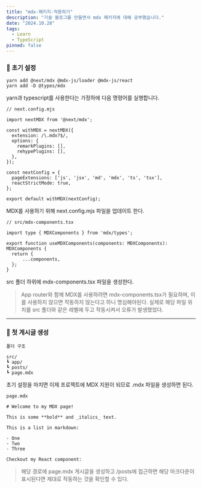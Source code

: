 ```yaml
---
title: "mdx-패키지-적용하기"
description: "기술 블로그를 만들면서 mdx 패키지에 대해 공부했습니다."
date: "2024.10.28"
tags:
  - Learn
  - TypeScript
pinned: false
---
```


### 📌 초기 설정

```
yarn add @next/mdx @mdx-js/loader @mdx-js/react
yarn add -D @types/mdx
```
yarn과 typescript를 사용한다는 가정하에 다음 명령어를 실행합니다.

```
// next.config.mjs

import nextMDX from '@next/mdx';

const withMDX = nextMDX({
  extension: /\.mdx?$/,
  options: {
    remarkPlugins: [],
    rehypePlugins: [],
  },
});

const nextConfig = {
  pageExtensions: ['js', 'jsx', 'md', 'mdx', 'ts', 'tsx'],
  reactStrictMode: true,
};

export default withMDX(nextConfig);
```

MDX를 사용하기 위해 next.config.mjs 파일을 업데이트 한다.

```
// src/mdx-components.tsx

import type { MDXComponents } from 'mdx/types';

export function useMDXComponents(components: MDXComponents): MDXComponents {
  return {
      ...components,
  };
}
```

src 폴더 하위에 mdx-components.tsx 파일을 생성한다.

> App router와 함께 MDX를 사용하려면 mdx-components.tsx가 필요하며, 이를 사용하지 않으면 작동하지 않는다고 하니 명심해야된다.
실제로 해당 파일 위치를 src 폴더와 같은 레벨에 두고 작동시켜서 오류가 발생했었다.

------

### 📌 첫 게시글 생성

```
폴더 구조

src/
┗ app/
┗ posts/
┗ page.mdx
```

초기 설정을 마치면 이제 프로젝트에 MDX 지원이 되므로 .mdx 파일을 생성하면 된다.

```
page.mdx

# Welcome to my MDX page!

This is some **bold** and _italics_ text.

This is a list in markdown:

- One
- Two
- Three

Checkout my React component:
```

> 해당 경로에 page.mdx 게시글을 생성하고 /posts에 접근하면 해당 마크다운이 표시된다면 제대로 작동하는 것을 확인할 수 있다.
